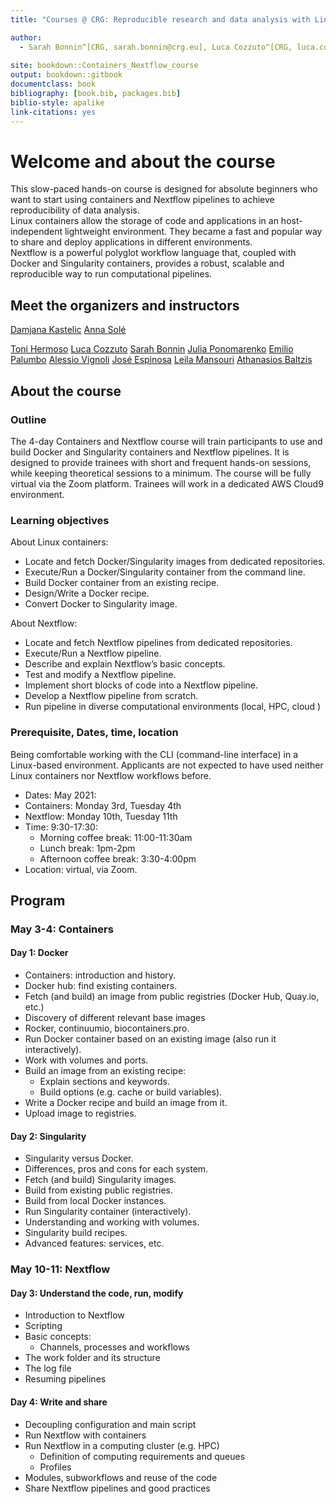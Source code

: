 ```yaml
--- 
title: "Courses @ CRG: Reproducible research and data analysis with Linux containers and Nextflow pipelines"

author:
  - Sarah Bonnin^[CRG, sarah.bonnin@crg.eu], Luca Cozzuto^[CRG, luca.cozzuto@crg.eu], Toni Hermoso^[CRG, toni.hermoso@crg.eu], Julia Ponomarenko^[CRG, julia.ponomarenko@crg.eu]
 
site: bookdown::Containers_Nextflow_course
output: bookdown::gitbook
documentclass: book
bibliography: [book.bib, packages.bib]
biblio-style: apalike
link-citations: yes
---
```



# Welcome and about the course

This slow-paced hands-on course is designed for absolute beginners who want to start using containers and Nextflow pipelines to achieve reproducibility of data analysis. <br>
Linux containers allow the storage of code and applications in an host-independent lightweight environment. They became a fast and popular way to share and deploy applications in different environments. <br>
Nextflow is a powerful polyglot workflow language that, coupled with Docker and Singularity containers, provides a robust, scalable and reproducible way to run computational pipelines.

## Meet the organizers and instructors

[Damjana Kastelic]()
[Anna Solé]()

[Toni Hermoso]()
[Luca Cozzuto]()
[Sarah Bonnin]()
[Julia Ponomarenko]()
[Emilio Palumbo]()
[Alessio Vignoli]()
[José Espinosa]()
[Leila Mansouri]()
[Athanasios Baltzis]()



## About the course

### Outline

The 4-day Containers and Nextflow course will train participants to use and build Docker and Singularity containers and Nextflow pipelines.
It is designed to provide trainees with short and frequent hands-on sessions, while keeping theoretical sessions to a minimum.
The course will be fully virtual via the Zoom platform.
Trainees will work in a dedicated AWS Cloud9 environment.


### Learning objectives

About Linux containers:

- Locate and fetch Docker/Singularity images from dedicated repositories.
- Execute/Run a Docker/Singularity container from the command line.
- Build Docker container from an existing recipe.
- Design/Write a Docker recipe.
- Convert Docker to Singularity image.

About Nextflow:

- Locate and fetch Nextflow pipelines from dedicated repositories.
- Execute/Run a Nextflow pipeline.
- Describe and explain Nextflow's basic concepts.
- Test and modify a Nextflow pipeline.
- Implement short blocks of code into a Nextflow pipeline.
- Develop a Nextflow pipeline from scratch.
- Run pipeline in diverse computational environments (local, HPC, cloud )

### Prerequisite, Dates, time, location

Being comfortable working with the CLI (command-line interface) in a Linux-based environment. 
Applicants are not expected to have used neither Linux containers nor Nextflow workflows before.

- Dates: May 2021: 
 - Containers: Monday 3rd, Tuesday 4th
 - Nextflow: Monday 10th, Tuesday 11th
- Time: 9:30-17:30:
  - Morning coffee break: 11:00-11:30am
  - Lunch break: 1pm-2pm 
  - Afternoon coffee break: 3:30-4:00pm
- Location: virtual, via Zoom.

## Program

### May 3-4: Containers

#### Day 1: Docker

- Containers: introduction and history.
- Docker hub: find existing containers.
- Fetch (and build) an image from public registries (Docker Hub, Quay.io, etc.)
 - Discovery of different relevant base images
  - Rocker, continuumio, biocontainers.pro.
- Run Docker container based on an existing image (also run it interactively).
- Work with volumes and ports.
- Build an image from an existing recipe:
  - Explain sections and keywords.
  - Build options (e.g. cache or build variables).
- Write a Docker recipe and build an image from it.
- Upload image to registries.

#### Day 2: Singularity

- Singularity versus Docker.
 - Differences, pros and cons for each system. 
- Fetch (and build) Singularity images.
 - Build from existing public registries.
 - Build from local Docker instances.
- Run Singularity container (interactively).
- Understanding and working with volumes.
- Singularity build recipes.
- Advanced features: services, etc.

### May 10-11: Nextflow

#### Day 3: Understand the code, run, modify

- Introduction to Nextflow
- Scripting
- Basic concepts:
  - Channels, processes and workflows
- The work folder and its structure
- The log file
- Resuming pipelines

#### Day 4: Write and share

- Decoupling configuration and main script
- Run Nextflow with containers
- Run Nextflow in a computing cluster (e.g. HPC)
  - Definition of computing requirements and queues
  - Profiles
- Modules, subworkflows and reuse of the code
- Share Nextflow pipelines and good practices 


